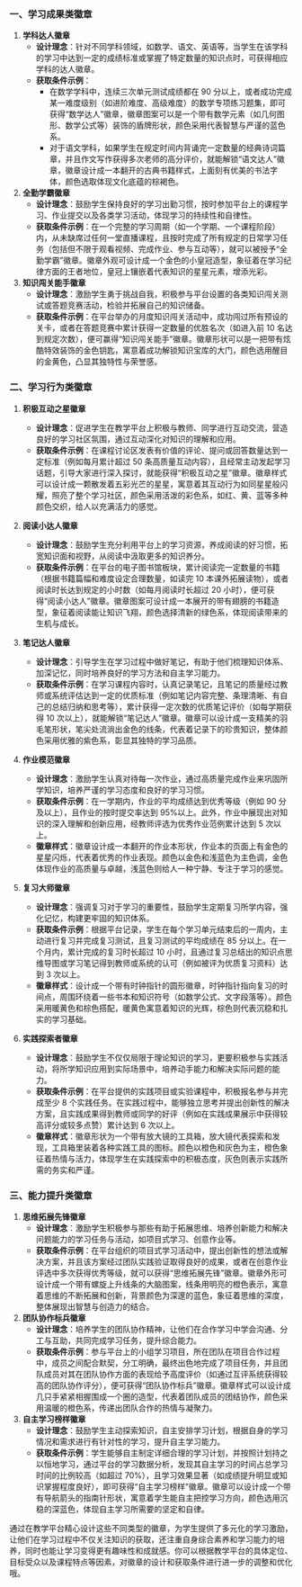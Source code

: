 ### 一、学习成果类徽章

1. **学科达人徽章**
   - **设计理念**：针对不同学科领域，如数学、语文、英语等，当学生在该学科的学习中达到一定的成绩标准或掌握了特定数量的知识点时，可获得相应学科的达人徽章。
   - **获取条件示例**：
     - 在数学学科中，连续三次单元测试成绩都在 90 分以上，或者成功完成某一难度级别（如进阶难度、高级难度）的数学专项练习题集，即可获得“数学达人”徽章，徽章图案可以是一个带有数学元素（如几何图形、数学公式等）装饰的盾牌形状，颜色采用代表智慧与严谨的蓝色系。
     - 对于语文学科，如果学生在规定时间内背诵完一定数量的经典诗词篇章，并且作文写作获得多次老师的高分评价，就能解锁“语文达人”徽章，徽章设计成一本翻开的古典书籍样式，上面刻有优美的书法字体，颜色选取体现文化底蕴的棕褐色。
2. **全勤学霸徽章**
   - **设计理念**：鼓励学生保持良好的学习出勤习惯，按时参加平台上的课程学习、作业提交以及各类学习活动，体现学习的持续性和自律性。
   - **获取条件示例**：在一个完整的学习周期（如一个学期、一个课程阶段）内，从未缺席过任何一堂直播课程，且按时完成了所有规定的日常学习任务（包括但不限于观看视频、完成作业、参与互动等），就可以被授予“全勤学霸”徽章。徽章外观可设计成一个金色的小皇冠造型，象征着在学习纪律方面的王者地位，皇冠上镶嵌着代表知识的星星元素，增添光彩。
3. **知识闯关能手徽章**
   - **设计理念**：激励学生勇于挑战自我，积极参与平台设置的各类知识闯关测试或答题竞赛活动，检验并拓展自己的知识储备。
   - **获取条件示例**：在平台举办的月度知识闯关活动中，成功闯过所有预设的关卡，或者在答题竞赛中累计获得一定数量的优胜名次（如进入前 10 名达到规定次数），便可赢得“知识闯关能手”徽章。徽章形状可以是一把带有炫酷特效装饰的金色钥匙，寓意着成功解锁知识宝库的大门，颜色选用醒目的金黄色，凸显其独特性与荣誉感。

### 二、学习行为类徽章

1. **积极互动之星徽章**
   - **设计理念**：促进学生在教学平台上积极与教师、同学进行互动交流，营造良好的学习社区氛围，通过互动深化对知识的理解和应用。
   - **获取条件示例**：在课程讨论区发表有价值的评论、提问或回答数量达到一定标准（例如每月累计超过 50 条高质量互动内容），且经常主动发起学习话题，引导大家进行深入探讨，就能获得“积极互动之星”徽章。徽章样式可以设计成一颗散发着五彩光芒的星星，寓意着其互动行为如同星星般闪耀，照亮了整个学习社区，颜色采用活泼的彩色系，如红、黄、蓝等多种颜色交织，给人以充满活力的感觉。
2. **阅读小达人徽章**
   - **设计理念**：鼓励学生充分利用平台上的学习资源，养成阅读的好习惯，拓宽知识面和视野，从阅读中汲取更多的知识养分。
   - **获取条件示例**：在平台的电子图书馆板块，累计阅读完一定数量的书籍（根据书籍篇幅和难度设定合理数量，如读完 10 本课外拓展读物），或者阅读时长达到规定的小时数（如每月阅读时长超过 20 小时），便可获得“阅读小达人”徽章。徽章图案可设计成一本展开的带有翅膀的书籍造型，象征着阅读能让知识飞翔，颜色选择清新的绿色系，体现阅读带来的生机与成长。
3. **笔记达人徽章**
   - **设计理念**：引导学生在学习过程中做好笔记，有助于他们梳理知识体系、加深记忆，同时培养良好的学习方法和自主学习能力。
   - **获取条件示例**：在学习课程内容时，认真记录笔记，且笔记的质量经过教师或系统评估达到一定的优质标准（例如笔记内容完整、条理清晰、有自己的总结归纳和思考等），累计获得一定次数的优质笔记评价（如每学期获得 10 次以上），就能解锁“笔记达人”徽章。徽章可以设计成一支精美的羽毛笔形状，笔尖处流淌出金色的线条，代表着记录下的珍贵知识，整体颜色采用优雅的紫色系，彰显其独特的学习品质。
4. **作业模范徽章**

   - **设计理念**：激励学生认真对待每一次作业，通过高质量完成作业来巩固所学知识，培养严谨的学习态度和良好的学习习惯。
   - **获取条件示例**：在一学期内，作业的平均成绩达到优秀等级（例如 90 分及以上），且作业的按时提交率达到 95%以上。此外，作业中展现出对知识的深入理解和创新应用，经教师评选为优秀作业范例累计达到 5 次以上。
   - **徽章样式**：徽章设计成一本翻开的作业本形状，作业本的页面上有金色的星星闪烁，代表着优秀的作业表现。颜色以金色和浅蓝色为主色调，金色体现作业的高质量与卓越，浅蓝色则给人一种宁静、专注于学习的感觉。

5. **复习大师徽章**

   - **设计理念**：强调复习对于学习的重要性，鼓励学生定期复习所学内容，强化记忆，构建更牢固的知识体系。
   - **获取条件示例**：根据平台记录，学生在每个学习单元结束后的一周内，主动进行复习并完成复习测试，且复习测试的平均成绩在 85 分以上。在一个月内，累计完成的复习时长超过 10 小时，且通过复习总结出的知识点思维导图或学习笔记得到教师或系统的认可（例如被评为优质复习资料）达到 3 次以上。
   - **徽章样式**：设计成一个带有时钟指针的圆形徽章，时钟指针指向复习的时间点，周围环绕着一些书本和知识符号（如数学公式、文字段落等）。颜色采用暖黄色和棕色搭配，暖黄色寓意着知识的光辉，棕色则代表沉稳和扎实的学习基础。

6. **实践探索者徽章**
   - **设计理念**：鼓励学生不仅仅局限于理论知识的学习，更要积极参与实践活动，将所学知识应用到实际场景中，培养动手能力和解决实际问题的能力。
   - **获取条件示例**：在平台提供的实践项目或实验课程中，积极报名参与并完成至少 8 个实践任务。在实践过程中，能够独立思考并提出创新性的解决方案，且实践成果得到教师或同学的好评（例如在实践成果展示中获得较高评分或较多点赞）累计达到 6 次以上。
   - **徽章样式**：徽章形状为一个带有放大镜的工具箱，放大镜代表探索和发现，工具箱里装着各种实践工具的图标。颜色以橙色和灰色为主，橙色象征着热情与活力，体现学生在实践探索中的积极态度，灰色则表示实践所需的务实和严谨。

### 三、能力提升类徽章

1. **思维拓展先锋徽章**
   - **设计理念**：激励学生积极参与那些有助于拓展思维、培养创新能力和解决问题能力的学习任务与活动，如项目式学习、创意作业等。
   - **获取条件示例**：在平台组织的项目式学习活动中，提出创新性的想法或解决方案，并且该方案经过团队实践验证取得良好的成果，或者在创意作业评选中多次获得优秀等级，就可以获得“思维拓展先锋”徽章。徽章外形可设计成一个带有螺旋上升线条的大脑图案，线条用明亮的橙色表示，寓意着思维的不断拓展和创新，背景颜色为深邃的蓝色，象征着思维的深度，整体展现出智慧与创造力的结合。
2. **团队协作标兵徽章**
   - **设计理念**：培养学生的团队协作精神，让他们在合作学习中学会沟通、分工与互助，共同完成学习任务，提升综合能力。
   - **获取条件示例**：参与平台上的小组学习项目，所在团队在项目合作过程中，成员之间配合默契，分工明确，最终出色地完成了项目任务，并且团队成员对其在团队协作方面的表现给予高度评价（如通过互评系统获得较高的团队协作评分），便可获得“团队协作标兵”徽章。徽章样式可以设计成几只手紧紧相握围成一个圈的造型，代表着团队成员的团结协作，颜色采用温暖的橙色系，传递出团队合作的热情与凝聚力。
3. **自主学习榜样徽章**
   - **设计理念**：鼓励学生主动探索知识，自主安排学习计划，根据自身的学习情况和需求进行有针对性的学习，提升自主学习能力。
   - **获取条件示例**：学生能够自主制定详细合理的学习计划，并按照计划持之以恒地学习，通过平台的学习数据分析，发现其自主学习的时间占总学习时间的比例较高（如超过 70%），且学习效果显著（如成绩提升明显或知识掌握程度良好），即可获得“自主学习榜样”徽章。徽章可以设计成一个带有导航箭头的指南针形状，寓意着学生能自主把控学习方向，颜色选用沉稳的深蓝色，体现自主学习所需要的坚定和自律。

通过在教学平台精心设计这些不同类型的徽章，为学生提供了多元化的学习激励，让他们在学习过程中不仅关注知识的获取，还注重自身综合素养和学习能力的培养，同时也能让学习变得更有趣味性和成就感。你可以根据教学平台的具体定位、目标受众以及课程特点等因素，对徽章的设计和获取条件进行进一步的调整和优化哦。
